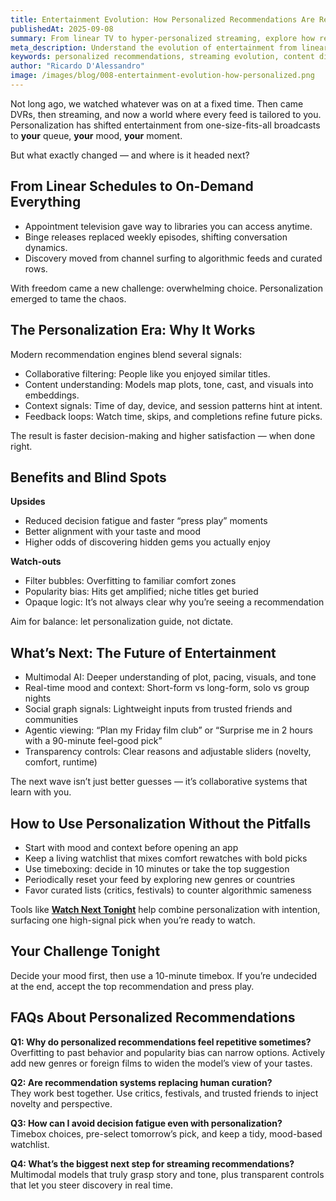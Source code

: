 ```yaml
---
title: Entertainment Evolution: How Personalized Recommendations Are Reshaping Your Viewing Habits
publishedAt: 2025-09-08
summary: From linear TV to hyper-personalized streaming, explore how recommendations are changing how we choose, watch, and talk about entertainment — and what’s coming next.
meta_description: Understand the evolution of entertainment from linear TV to personalized streaming. Learn the benefits, blind spots, and the future of recommendation systems — plus practical tips to use them wisely.
keywords: personalized recommendations, streaming evolution, content discovery, linear TV to streaming, entertainment future, recommendation algorithms, AI in streaming
author: "Ricardo D'Alessandro"
image: /images/blog/008-entertainment-evolution-how-personalized.png
---
```


Not long ago, we watched whatever was on at a fixed time. Then came DVRs, then streaming, and now a world where every feed is tailored to you. Personalization has shifted entertainment from one-size-fits-all broadcasts to **your** queue, **your** mood, **your** moment.

But what exactly changed — and where is it headed next?

## From Linear Schedules to On-Demand Everything

- Appointment television gave way to libraries you can access anytime.
- Binge releases replaced weekly episodes, shifting conversation dynamics.
- Discovery moved from channel surfing to algorithmic feeds and curated rows.

With freedom came a new challenge: overwhelming choice. Personalization emerged to tame the chaos.

## The Personalization Era: Why It Works

Modern recommendation engines blend several signals:

- Collaborative filtering: People like you enjoyed similar titles.
- Content understanding: Models map plots, tone, cast, and visuals into embeddings.
- Context signals: Time of day, device, and session patterns hint at intent.
- Feedback loops: Watch time, skips, and completions refine future picks.

The result is faster decision-making and higher satisfaction — when done right.

## Benefits and Blind Spots

**Upsides**

- Reduced decision fatigue and faster “press play” moments
- Better alignment with your taste and mood
- Higher odds of discovering hidden gems you actually enjoy

**Watch-outs**

- Filter bubbles: Overfitting to familiar comfort zones
- Popularity bias: Hits get amplified; niche titles get buried
- Opaque logic: It’s not always clear why you’re seeing a recommendation

Aim for balance: let personalization guide, not dictate.

## What’s Next: The Future of Entertainment

- Multimodal AI: Deeper understanding of plot, pacing, visuals, and tone
- Real-time mood and context: Short-form vs long-form, solo vs group nights
- Social graph signals: Lightweight inputs from trusted friends and communities
- Agentic viewing: “Plan my Friday film club” or “Surprise me in 2 hours with a 90-minute feel-good pick”
- Transparency controls: Clear reasons and adjustable sliders (novelty, comfort, runtime)

The next wave isn’t just better guesses — it’s collaborative systems that learn with you.

## How to Use Personalization Without the Pitfalls

- Start with mood and context before opening an app
- Keep a living watchlist that mixes comfort rewatches with bold picks
- Use timeboxing: decide in 10 minutes or take the top suggestion
- Periodically reset your feed by exploring new genres or countries
- Favor curated lists (critics, festivals) to counter algorithmic sameness

Tools like **[Watch Next Tonight](https://watchnexttonight.com)** help combine personalization with intention, surfacing one high-signal pick when you’re ready to watch.

## Your Challenge Tonight

Decide your mood first, then use a 10-minute timebox. If you’re undecided at the end, accept the top recommendation and press play.

## FAQs About Personalized Recommendations

**Q1: Why do personalized recommendations feel repetitive sometimes?**  
Overfitting to past behavior and popularity bias can narrow options. Actively add new genres or foreign films to widen the model’s view of your tastes.

**Q2: Are recommendation systems replacing human curation?**  
They work best together. Use critics, festivals, and trusted friends to inject novelty and perspective.

**Q3: How can I avoid decision fatigue even with personalization?**  
Timebox choices, pre-select tomorrow’s pick, and keep a tidy, mood-based watchlist.

**Q4: What’s the biggest next step for streaming recommendations?**  
Multimodal models that truly grasp story and tone, plus transparent controls that let you steer discovery in real time.
